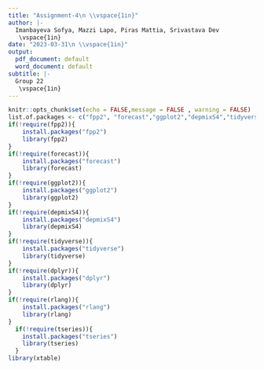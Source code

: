 ```yaml
---
title: "Assignment-4\n \\vspace{1in}"
author: |-
  Imanbayeva Sofya, Mazzi Lapo, Piras Mattia, Srivastava Dev
   \vspace{1in}
date: "2023-03-31\n \\vspace{1in}"
output:
  pdf_document: default
  word_document: default
subtitle: |-
  Group 22
   \vspace{1in}
---
```


```r
knitr::opts_chunk$set(echo = FALSE,message = FALSE , warning = FALSE)
list.of.packages <- c("fpp2", "forecast","ggplot2","depmixS4","tidyverse","dplyr","rlang","tseries")
if(!require(fpp2)){
    install.packages("fpp2")
    library(fpp2)
}
if(!require(forecast)){
    install.packages("forecast")
    library(forecast)
}
if(!require(ggplot2)){
    install.packages("ggplot2")
    library(ggplot2)
}
if(!require(depmixS4)){
    install.packages("depmixS4")
    library(depmixS4)
}
if(!require(tidyverse)){
    install.packages("tidyverse")
    library(tidyverse)
}
if(!require(dplyr)){
    install.packages("dplyr")
    library(dplyr)
}
if(!require(rlang)){
    install.packages("rlang")
    library(rlang)
}
  if(!require(tseries)){
    install.packages("tseries")
    library(tseries)
  }
library(xtable)
```



